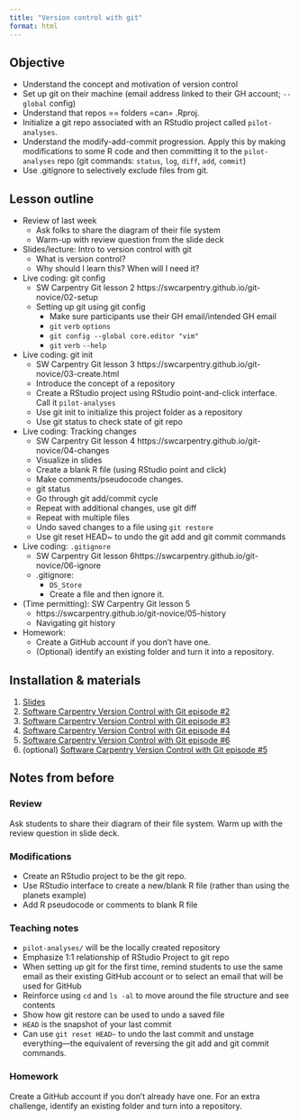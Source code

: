 ```yaml
---
title: "Version control with git"
format: html
---
```


## Objective

-   Understand the concept and motivation of version control
-   Set up git on their machine (email address linked to their GH account; `--global` config)
-   Understand that repos == folders =can= .Rproj.
-   Initialize a git repo associated with an RStudio project called `pilot-analyses`.
-   Understand the modify-add-commit progression. Apply this by making modifications to some R code and then committing it to the `pilot-analyses` repo (git commands: `status`, `log`, `diff`, `add`, `commit`)
-   Use .gitignore to selectively exclude files from git.

## Lesson outline

-   Review of last week
    -   Ask folks to share the diagram of their file system
    -   Warm-up with review question from the slide deck
-   Slides/lecture: Intro to version control with git
    -   What is version control?
    -   Why should I learn this? When will I need it?
-   Live coding: git config
    -   SW Carpentry Git lesson 2 https://swcarpentry.github.io/git-novice/02-setup
    -   Setting up git using git config
        -   Make sure participants use their GH email/intended GH email
        - `git` `verb` `options`
        - `git config --global core.editor "vim"`
        - `git` `verb` `--help`
-   Live coding: git init 
    -   SW Carpentry Git lesson 3 https://swcarpentry.github.io/git-novice/03-create.html
    -   Introduce the concept of a repository
    -   Create a RStudio project using RStudio point-and-click interface. Call it `pilot-analyses`
    -   Use git init to initialize this project folder as a repository
    -   Use git status to check state of git repo
-   Live coding: Tracking changes
    -   SW Carpentry Git lesson 4 https://swcarpentry.github.io/git-novice/04-changes
    -   Visualize in slides
    -   Create a blank R file (using RStudio point and click)
    -   Make comments/pseudocode changes.
    -   git status
    -   Go through git add/commit cycle
    -   Repeat with additional changes, use git diff
    -   Repeat with multiple files
    -   Undo saved changes to a file using `git restore`
    -   Use git reset HEAD\~ to undo the git add and git commit commands
-   Live coding: `.gitignore`
    -   SW Carpentry Git lesson 6https://swcarpentry.github.io/git-novice/06-ignore
    -   .gitignore:
        - `DS_Store`
        - Create a file and then ignore it.
-   (Time permitting): SW Carpentry Git lesson 5
    -   https://swcarpentry.github.io/git-novice/05-history
    -   Navigating git history
-   Homework:
    -   Create a GitHub account if you don't have one.
    -   (Optional) identify an existing folder and turn it into a repository.

## Installation & materials

1.  [Slides](https://docs.google.com/presentation/d/1sbHdLtxfVFv-4V6tY_P89zhnxCA49rKwW3B3RBBv7Qg/edit#slide=id.p)
2.  [Software Carpentry Version Control with Git episode #2](https://swcarpentry.github.io/git-novice/02-setup)
3.  [Software Carpentry Version Control with Git episode #3](https://swcarpentry.github.io/git-novice/03-create)
4.  [Software Carpentry Version Control with Git episode #4](https://swcarpentry.github.io/git-novice/04-changes)
5.  [Software Carpentry Version Control with Git episode #6](https://swcarpentry.github.io/git-novice/06-ignore)
6.  (optional) [Software Carpentry Version Control with Git episode #5](https://swcarpentry.github.io/git-novice/05-history)

## Notes from before

### Review

Ask students to share their diagram of their file system.
Warm up with the review question in slide deck.

### Modifications

-   Create an RStudio project to be the git repo.
-   Use RStudio interface to create a new/blank R file (rather than using the planets example)
-   Add R pseudocode or comments to blank R file

### Teaching notes

-   `pilot-analyses/` will be the locally created repository
-   Emphasize 1:1 relationship of RStudio Project to git repo
-   When setting up git for the first time, remind students to use the same email as their existing GitHub account or to select an email that will be used for GitHub
-   Reinforce using `cd` and `ls -al` to move around the file structure and see contents
-   Show how git restore can be used to undo a saved file
-   `HEAD` is the snapshot of your last commit
-   Can use `git reset HEAD~` to undo the last commit and unstage everything---the equivalent of reversing the git add and git commit commands.

### Homework

Create a GitHub account if you don't already have one.
For an extra challenge, identify an existing folder and turn into a repository.
